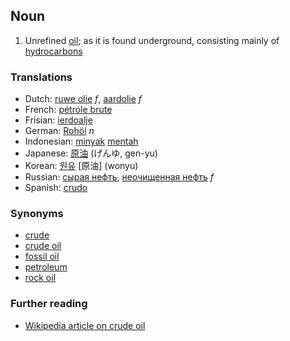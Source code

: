 ==Noun==
#Unrefined [[oil]]; as it is found underground, consisting mainly of [[hydrocarbon]]s

===Translations===
*Dutch: [[ruwe olie]] ''f'', [[aardolie]] ''f''
*French: [[pétrole brute]]
*Frisian: [[ierdoalje]]
*German: [[Rohöl]] ''n''
*Indonesian: [[minyak]] [[mentah]]
*Japanese: [[原油]] (げんゆ, gen-yu)
*Korean: [[원유]] [原油] (wonyu)
*Russian: [[сырая нефть]], [[неочищенная нефть]] ''f''
*Spanish: [[crudo]]

===Synonyms===
*[[crude]]
*[[crude oil]]
*[[fossil oil]]
*[[petroleum]]
*[[rock oil]]

===Further reading===
* [[w:crude oil|Wikipedia article on crude oil]]